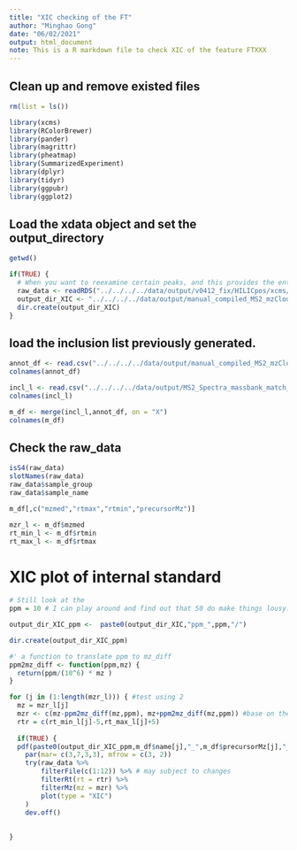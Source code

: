 ```yaml
---
title: "XIC checking of the FT"
author: "Minghao Gong"
date: "06/02/2021"
output: html_document
note: This is a R markdown file to check XIC of the feature FTXXX
---
```


## Clean up and remove existed files
```r
rm(list = ls())

library(xcms)
library(RColorBrewer)
library(pander)
library(magrittr)
library(pheatmap)
library(SummarizedExperiment)
library(dplyr)
library(tidyr)
library(ggpubr)
library(ggplot2)
```

## Load the xdata object and set the output_directory

```r

getwd()

if(TRUE) {
  # When you want to reexamine certain peaks, and this provides the entry to reload xdata object.
  raw_data <- readRDS("../../../../data/output/v0412_fix/HILICpos/xcms/cor_wt_binSize0.005/raw_data.rds")
  output_dir_XIC <- "../../../../data/output/manual_compiled_MS2_mzCloud_mbank_hmdb_res/incl_list_XICplots/"
  dir.create(output_dir_XIC)
}

```


## load the inclusion list previously generated.

```r
annot_df <- read.csv("../../../../data/output/manual_compiled_MS2_mzCloud_mbank_hmdb_res/reorg_manual_this_time/summarized_HILICpos_manual_input_mzCloud_mbank_hmdb_matched_spectra_in_Rafi_Sign_list.csv", header = TRUE)
colnames(annot_df)
```

```r
incl_l <- read.csv("../../../../data/output/MS2_Spectra_massbank_match_05152021/HILICpos/Significant_list/sorted_filt_med_16.6_padj_0.05_FC_1_ttest_R5posvsR5neg.csv", header = TRUE)
colnames(incl_l)
```


```r
m_df <- merge(incl_l,annot_df, on = "X")
colnames(m_df)
```


## Check the raw_data
```r
isS4(raw_data)
slotNames(raw_data)
raw_data$sample_group
raw_data$sample_name

```
```r
m_df[,c("mzmed","rtmax","rtmin","precursorMz")]
```

```r
mzr_l <- m_df$mzmed
rt_min_l <- m_df$rtmin
rt_max_l <- m_df$rtmax
```


# XIC plot of internal standard
```r
# Still look at the 
ppm = 10 # I can play around and find out that 50 do make things lousy.

output_dir_XIC_ppm <-  paste0(output_dir_XIC,"ppm_",ppm,"/")

dir.create(output_dir_XIC_ppm)

#' a function to translate ppm to mz_diff
ppm2mz_diff <- function(ppm,mz) {
  return(ppm/(10^6) * mz )
}

for (j in (1:length(mzr_l))) { #test using 2
  mz = mzr_l[j]
  mzr <- c(mz-ppm2mz_diff(mz,ppm), mz+ppm2mz_diff(mz,ppm)) #base on the previous 
  rtr = c(rt_min_l[j]-5,rt_max_l[j]+5) 
  
  if(TRUE) {
  pdf(paste0(output_dir_XIC_ppm,m_df$name[j],"_",m_df$precursorMz[j],"_",mz,"_ppm_",ppm,".pdf"))}
    par(mar= c(3,7,3,3), mfrow = c(3, 2)) 
    try(raw_data %>%
        filterFile(c(1:12)) %>% # may subject to changes
        filterRt(rt = rtr) %>%
        filterMz(mz = mzr) %>%
        plot(type = "XIC")
    )
    dev.off()
  
  
}

```


